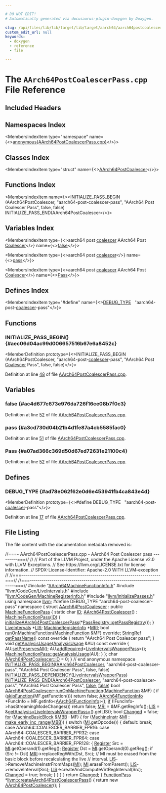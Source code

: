 ```yaml
---

# DO NOT EDIT!
# Automatically generated via docusaurus-plugin-doxygen by Doxygen.

slug: /api/files/lib/lib/target/lib/target/aarch64/aarch64postcoalescerpass-cpp
custom_edit_url: null
keywords:
  - doxygen
  - reference
  - file

---
```





# The `AArch64PostCoalescerPass.cpp` File Reference

<DoxygenPage pluginConfig={pluginConfig}>



## Included Headers

<IncludesList>
<IncludesListItem
  filePath="AArch64MachineFunctionInfo.h"
  permalink="/docs/api/files/lib/lib/target/lib/target/aarch64/aarch64machinefunctioninfo-h"
  isLocal="true" />
<IncludesListItem
  filePath="llvm/CodeGen/LiveIntervals.h"
  permalink="/docs/api/files/include/include/llvm/include/llvm/codegen/liveintervals-h"
  isLocal="true" />
<IncludesListItem
  filePath="llvm/CodeGen/MachineRegisterInfo.h"
  permalink="/docs/api/files/include/include/llvm/include/llvm/codegen/machineregisterinfo-h"
  isLocal="true" />
<IncludesListItem
  filePath="llvm/InitializePasses.h"
  permalink="/docs/api/files/include/include/llvm/initializepasses-h"
  isLocal="true" />
</IncludesList>

## Namespaces Index

<MembersIndex>

<MembersIndexItem
  type="namespace"
  name={<><a href="/docs/api/namespaces/anonymous-aarch64postcoalescerpass-cpp-">anonymous&#123;AArch64PostCoalescerPass.cpp&#125;</a></>}>
</MembersIndexItem>

</MembersIndex>

## Classes Index

<MembersIndex>

<MembersIndexItem
  type="struct"
  name={<><a href="/docs/api/structs/anonymous-namespace-aarch64postcoalescerpass-cpp-/aarch64postcoalescer">AArch64PostCoalescer</a></>}>
</MembersIndexItem>

</MembersIndex>

## Functions Index

<MembersIndex>

<MembersIndexItem
  name={<><a href="#aec06d04ac99d006657516b67e6a8452c">INITIALIZE&#95;PASS&#95;BEGIN</a> (AArch64PostCoalescer, &quot;aarch64-post-coalescer-pass&quot;, &quot;AArch64 Post Coalescer Pass&quot;, false, false) INITIALIZE&#95;PASS&#95;END(AArch64PostCoalescer</>}>
</MembersIndexItem>

</MembersIndex>

## Variables Index

<MembersIndex>

<MembersIndexItem
  type={<>aarch64 post <a href="/docs/api/files/lib/lib/codegen/registercoalescer-cpp/#a431319a3132451944eb1d97c9514e476">coalescer</a> AArch64 Post <a href="/docs/api/files/lib/lib/codegen/registercoalescer-cpp/#a389c1946f85ea45762fef471b4c995f6">Coalescer</a></>}
  name={<><a href="#ac4d677c673e976da726f16ce08b7f0c3">false</a></>}>
</MembersIndexItem>

<MembersIndexItem
  type={<>aarch64 post <a href="/docs/api/files/lib/lib/codegen/registercoalescer-cpp/#a431319a3132451944eb1d97c9514e476">coalescer</a></>}
  name={<><a href="#a3cd730d04b21b4d1fe87a4cb5585fac0">pass</a></>}>
</MembersIndexItem>

<MembersIndexItem
  type={<>aarch64 post <a href="/docs/api/files/lib/lib/codegen/registercoalescer-cpp/#a431319a3132451944eb1d97c9514e476">coalescer</a> AArch64 Post <a href="/docs/api/files/lib/lib/codegen/registercoalescer-cpp/#a389c1946f85ea45762fef471b4c995f6">Coalescer</a></>}
  name={<><a href="#a07ad366c369d50d67ed72631e21100c4">Pass</a></>}>
</MembersIndexItem>

</MembersIndex>

## Defines Index

<MembersIndex>

<MembersIndexItem
  type="#define"
  name={<><a href="#ad78e062f62e0d6e453941fb4ca843e4d">DEBUG&#95;TYPE</a>&nbsp;&nbsp;&nbsp;&quot;aarch64-post-<a href="/docs/api/files/lib/lib/codegen/registercoalescer-cpp/#a431319a3132451944eb1d97c9514e476">coalescer</a>-pass&quot;</>}>
</MembersIndexItem>

</MembersIndex>


<SectionDefinition>

## Functions

### INITIALIZE&#95;PASS&#95;BEGIN() {#aec06d04ac99d006657516b67e6a8452c}

<MemberDefinition
  prototype={<>INITIALIZE&#95;PASS&#95;BEGIN (AArch64PostCoalescer, &quot;aarch64-post-<a href="/docs/api/files/lib/lib/codegen/registercoalescer-cpp/#a431319a3132451944eb1d97c9514e476">coalescer</a>-pass&quot;, &quot;AArch64 Post <a href="/docs/api/files/lib/lib/codegen/registercoalescer-cpp/#a389c1946f85ea45762fef471b4c995f6">Coalescer</a> Pass&quot;, false, false)</>}>

Definition at line <a href="#l00048">48</a> of file <a href="/docs/api/files/lib/lib/target/lib/target/aarch64/aarch64postcoalescerpass-cpp">AArch64PostCoalescerPass.cpp</a>.
</MemberDefinition>

</SectionDefinition>

<SectionDefinition>

## Variables

### false {#ac4d677c673e976da726f16ce08b7f0c3}

<MemberDefinition
  prototype="aarch64 post coalescer AArch64 Post Coalescer false">

Definition at line <a href="#l00052">52</a> of file <a href="/docs/api/files/lib/lib/target/lib/target/aarch64/aarch64postcoalescerpass-cpp">AArch64PostCoalescerPass.cpp</a>.
</MemberDefinition>

### pass {#a3cd730d04b21b4d1fe87a4cb5585fac0}

<MemberDefinition
  prototype="aarch64 post coalescer pass">

Definition at line <a href="#l00051">51</a> of file <a href="/docs/api/files/lib/lib/target/lib/target/aarch64/aarch64postcoalescerpass-cpp">AArch64PostCoalescerPass.cpp</a>.
</MemberDefinition>

### Pass {#a07ad366c369d50d67ed72631e21100c4}

<MemberDefinition
  prototype="aarch64 post coalescer AArch64 Post Coalescer Pass">

Definition at line <a href="#l00052">52</a> of file <a href="/docs/api/files/lib/lib/target/lib/target/aarch64/aarch64postcoalescerpass-cpp">AArch64PostCoalescerPass.cpp</a>.
</MemberDefinition>

</SectionDefinition>

<SectionDefinition>

## Defines

### DEBUG&#95;TYPE {#ad78e062f62e0d6e453941fb4ca843e4d}

<MemberDefinition
  prototype={<>#define DEBUG&#95;TYPE&nbsp;&nbsp;&nbsp;&quot;aarch64-post-<a href="/docs/api/files/lib/lib/codegen/registercoalescer-cpp/#a431319a3132451944eb1d97c9514e476">coalescer</a>-pass&quot;</>}>

Definition at line <a href="#l00017">17</a> of file <a href="/docs/api/files/lib/lib/target/lib/target/aarch64/aarch64postcoalescerpass-cpp">AArch64PostCoalescerPass.cpp</a>.
</MemberDefinition>

</SectionDefinition>

## File Listing

The file content with the documentation metadata removed is:

<ProgramListing>

<Link id="l00001" /><CodeLine lineNumber="1"><span class="doxyHighlightComment">//===- AArch64PostCoalescerPass.cpp - AArch64 Post Coalescer pass ---------===//</span></CodeLine>
<Link id="l00002" /><CodeLine lineNumber="2"><span class="doxyHighlightComment">//</span></CodeLine>
<Link id="l00003" /><CodeLine lineNumber="3"><span class="doxyHighlightComment">// Part of the LLVM Project, under the Apache License v2.0 with LLVM Exceptions.</span></CodeLine>
<Link id="l00004" /><CodeLine lineNumber="4"><span class="doxyHighlightComment">// See https://llvm.org/LICENSE.txt for license information.</span></CodeLine>
<Link id="l00005" /><CodeLine lineNumber="5"><span class="doxyHighlightComment">// SPDX-License-Identifier: Apache-2.0 WITH LLVM-exception</span></CodeLine>
<Link id="l00006" /><CodeLine lineNumber="6"><span class="doxyHighlightComment">//</span></CodeLine>
<Link id="l00007" /><CodeLine lineNumber="7"><span class="doxyHighlightComment">//===----------------------------------------------------------------------===//</span></CodeLine>
<Link id="l00008" /><CodeLine lineNumber="8"><span class="doxyHighlightComment">//===----------------------------------------------------------------------===//</span></CodeLine>
<Link id="l00009" /><CodeLine lineNumber="9"></CodeLine>
<Link id="l00010" /><CodeLine lineNumber="10"><span class="doxyHighlightPreprocessor">#include &quot;<a href="/docs/api/files/lib/lib/target/lib/target/aarch64/aarch64machinefunctioninfo-h">AArch64MachineFunctionInfo.h</a>&quot;</span></CodeLine>
<Link id="l00011" /><CodeLine lineNumber="11"><span class="doxyHighlightPreprocessor">#include &quot;<a href="/docs/api/files/include/include/llvm/include/llvm/codegen/liveintervals-h">llvm/CodeGen/LiveIntervals.h</a>&quot;</span></CodeLine>
<Link id="l00012" /><CodeLine lineNumber="12"><span class="doxyHighlightPreprocessor">#include &quot;<a href="/docs/api/files/include/include/llvm/include/llvm/codegen/machineregisterinfo-h">llvm/CodeGen/MachineRegisterInfo.h</a>&quot;</span></CodeLine>
<Link id="l00013" /><CodeLine lineNumber="13"><span class="doxyHighlightPreprocessor">#include &quot;<a href="/docs/api/files/include/include/llvm/initializepasses-h">llvm/InitializePasses.h</a>&quot;</span></CodeLine>
<Link id="l00014" /><CodeLine lineNumber="14"></CodeLine>
<Link id="l00015" /><CodeLine lineNumber="15"><span class="doxyHighlightKeyword">using namespace </span><span class="doxyHighlight"><a href="/docs/api/namespaces/llvm">llvm</a>;</span></CodeLine>
<Link id="l00016" /><CodeLine lineNumber="16"></CodeLine>
<Link id="l00017" /><CodeLine lineNumber="17" lineLink="#ad78e062f62e0d6e453941fb4ca843e4d"><span class="doxyHighlightPreprocessor">#define DEBUG&#95;TYPE &quot;aarch64-post-coalescer-pass&quot;</span></CodeLine>
<Link id="l00018" /><CodeLine lineNumber="18"></CodeLine>
<Link id="l00019" /><CodeLine lineNumber="19" lineLink="/docs/api/namespaces/anonymous-aarch64postcoalescerpass-cpp-"><span class="doxyHighlightKeyword">namespace </span><span class="doxyHighlight">&#123;</span></CodeLine>
<Link id="l00020" /><CodeLine lineNumber="20"></CodeLine>
<Link id="l00021" /><CodeLine lineNumber="21" lineLink="/docs/api/structs/anonymous-namespace-aarch64postcoalescerpass-cpp-/aarch64postcoalescer"><span class="doxyHighlightKeyword">struct </span><span class="doxyHighlight"><a href="/docs/api/structs/anonymous-namespace-aarch64postcoalescerpass-cpp-/aarch64postcoalescer/#a6ec94d1cad16972fe68cc95cb356651e">AArch64PostCoalescer</a> : </span><span class="doxyHighlightKeyword">public</span><span class="doxyHighlight"> <a href="/docs/api/classes/llvm/machinefunctionpass/#a29c81d2386f4a727c6d33413807530c8">MachineFunctionPass</a> &#123;</span></CodeLine>
<Link id="l00022" /><CodeLine lineNumber="22" lineLink="/docs/api/structs/anonymous-namespace-aarch64postcoalescerpass-cpp-/aarch64postcoalescer/#aa658d368097aa7eccd53d0d944e1908f"><span class="doxyHighlight">  </span><span class="doxyHighlightKeyword">static</span><span class="doxyHighlight"> </span><span class="doxyHighlightKeywordType">char</span><span class="doxyHighlight"> <a href="/docs/api/structs/anonymous-namespace-aarch64postcoalescerpass-cpp-/aarch64postcoalescer/#aa658d368097aa7eccd53d0d944e1908f">ID</a>;</span></CodeLine>
<Link id="l00023" /><CodeLine lineNumber="23"></CodeLine>
<Link id="l00024" /><CodeLine lineNumber="24" lineLink="/docs/api/structs/anonymous-namespace-aarch64postcoalescerpass-cpp-/aarch64postcoalescer/#a6ec94d1cad16972fe68cc95cb356651e"><span class="doxyHighlight">  <a href="/docs/api/structs/anonymous-namespace-aarch64postcoalescerpass-cpp-/aarch64postcoalescer/#a6ec94d1cad16972fe68cc95cb356651e">AArch64PostCoalescer</a>() : <a href="/docs/api/classes/llvm/machinefunctionpass/#a29c81d2386f4a727c6d33413807530c8">MachineFunctionPass</a>(<a href="/docs/api/structs/anonymous-namespace-aarch64postcoalescerpass-cpp-/aarch64postcoalescer/#aa658d368097aa7eccd53d0d944e1908f">ID</a>) &#123;</span></CodeLine>
<Link id="l00025" /><CodeLine lineNumber="25"><span class="doxyHighlight">    <a href="/docs/api/namespaces/llvm/#a21373a7e533dc8c0a4bcb10ca319235b">initializeAArch64PostCoalescerPass</a>(&#42;<a href="/docs/api/classes/llvm/passregistry/#a05a729900b76c89e808c6c3094921b2f">PassRegistry::getPassRegistry</a>());</span></CodeLine>
<Link id="l00026" /><CodeLine lineNumber="26"><span class="doxyHighlight">  &#125;</span></CodeLine>
<Link id="l00027" /><CodeLine lineNumber="27"></CodeLine>
<Link id="l00028" /><CodeLine lineNumber="28" lineLink="/docs/api/structs/anonymous-namespace-aarch64postcoalescerpass-cpp-/aarch64postcoalescer/#a2d2bf8187483e6fe294edec89a1daa8f"><span class="doxyHighlight">  <a href="/docs/api/classes/llvm/liveintervals">LiveIntervals</a> &#42;<a href="/docs/api/structs/anonymous-namespace-aarch64postcoalescerpass-cpp-/aarch64postcoalescer/#a2d2bf8187483e6fe294edec89a1daa8f">LIS</a>;</span></CodeLine>
<Link id="l00029" /><CodeLine lineNumber="29" lineLink="/docs/api/structs/anonymous-namespace-aarch64postcoalescerpass-cpp-/aarch64postcoalescer/#a6bd2ca1eae1fe49c2b38bf8eeb3cf069"><span class="doxyHighlight">  <a href="/docs/api/classes/llvm/machineregisterinfo">MachineRegisterInfo</a> &#42;<a href="/docs/api/structs/anonymous-namespace-aarch64postcoalescerpass-cpp-/aarch64postcoalescer/#a6bd2ca1eae1fe49c2b38bf8eeb3cf069">MRI</a>;</span></CodeLine>
<Link id="l00030" /><CodeLine lineNumber="30"></CodeLine>
<Link id="l00031" /><CodeLine lineNumber="31"><span class="doxyHighlight">  </span><span class="doxyHighlightKeywordType">bool</span><span class="doxyHighlight"> <a href="/docs/api/structs/anonymous-namespace-aarch64postcoalescerpass-cpp-/aarch64postcoalescer/#af7c68f72faddb47f4a574fbd77f55806">runOnMachineFunction</a>(<a href="/docs/api/classes/llvm/machinefunction">MachineFunction</a> &amp;MF) </span><span class="doxyHighlightKeyword">override</span><span class="doxyHighlight">;</span></CodeLine>
<Link id="l00032" /><CodeLine lineNumber="32"></CodeLine>
<Link id="l00033" /><CodeLine lineNumber="33" lineLink="/docs/api/structs/anonymous-namespace-aarch64postcoalescerpass-cpp-/aarch64postcoalescer/#a28aa75d3eb0165aed478b50ab4bd2003"><span class="doxyHighlight">  <a href="/docs/api/classes/llvm/stringref">StringRef</a> <a href="/docs/api/structs/anonymous-namespace-aarch64postcoalescerpass-cpp-/aarch64postcoalescer/#a28aa75d3eb0165aed478b50ab4bd2003">getPassName</a>()</span><span class="doxyHighlightKeyword"> const override </span><span class="doxyHighlight">&#123;</span></CodeLine>
<Link id="l00034" /><CodeLine lineNumber="34"><span class="doxyHighlight">    </span><span class="doxyHighlightKeywordFlow">return</span><span class="doxyHighlight"> </span><span class="doxyHighlightStringLiteral">&quot;AArch64 Post Coalescer pass&quot;</span><span class="doxyHighlight">;</span></CodeLine>
<Link id="l00035" /><CodeLine lineNumber="35"><span class="doxyHighlight">  &#125;</span></CodeLine>
<Link id="l00036" /><CodeLine lineNumber="36"></CodeLine>
<Link id="l00037" /><CodeLine lineNumber="37" lineLink="/docs/api/structs/anonymous-namespace-aarch64postcoalescerpass-cpp-/aarch64postcoalescer/#a5541f5ee801d6b8854f5f78264334b58"><span class="doxyHighlight">  </span><span class="doxyHighlightKeywordType">void</span><span class="doxyHighlight"> <a href="/docs/api/structs/anonymous-namespace-aarch64postcoalescerpass-cpp-/aarch64postcoalescer/#a5541f5ee801d6b8854f5f78264334b58">getAnalysisUsage</a>(<a href="/docs/api/classes/llvm/analysisusage">AnalysisUsage</a> &amp;AU)</span><span class="doxyHighlightKeyword"> const override </span><span class="doxyHighlight">&#123;</span></CodeLine>
<Link id="l00038" /><CodeLine lineNumber="38"><span class="doxyHighlight">    AU.<a href="/docs/api/classes/llvm/analysisusage/#af22b06a6a4f9df80454071685a0d6a02">setPreservesAll</a>();</span></CodeLine>
<Link id="l00039" /><CodeLine lineNumber="39"><span class="doxyHighlight">    AU.<a href="/docs/api/classes/llvm/analysisusage/#ae0adcccca08fb686c9ce00f9397b660c">addRequired</a>&lt;<a href="/docs/api/classes/llvm/liveintervalswrapperpass">LiveIntervalsWrapperPass</a>&gt;();</span></CodeLine>
<Link id="l00040" /><CodeLine lineNumber="40"><span class="doxyHighlight">    <a href="/docs/api/classes/llvm/machinefunctionpass/#a864fd57b4304ef933b3281d0ef85a88e">MachineFunctionPass::getAnalysisUsage</a>(AU);</span></CodeLine>
<Link id="l00041" /><CodeLine lineNumber="41"><span class="doxyHighlight">  &#125;</span></CodeLine>
<Link id="l00042" /><CodeLine lineNumber="42"><span class="doxyHighlight">&#125;;</span></CodeLine>
<Link id="l00043" /><CodeLine lineNumber="43"></CodeLine>
<Link id="l00044" /><CodeLine lineNumber="44"><span class="doxyHighlightKeywordType">char</span><span class="doxyHighlight"> <a href="/docs/api/structs/anonymous-namespace-aarch64postcoalescerpass-cpp-/aarch64postcoalescer/#aa658d368097aa7eccd53d0d944e1908f">AArch64PostCoalescer::ID</a> = 0;</span></CodeLine>
<Link id="l00045" /><CodeLine lineNumber="45"></CodeLine>
<Link id="l00046" /><CodeLine lineNumber="46"><span class="doxyHighlight">&#125; </span><span class="doxyHighlightComment">// end anonymous namespace</span></CodeLine>
<Link id="l00047" /><CodeLine lineNumber="47"></CodeLine>
<Link id="l00048" /><CodeLine lineNumber="48" lineLink="#aec06d04ac99d006657516b67e6a8452c"><span class="doxyHighlight"><a href="/docs/api/files/include/include/llvm/passsupport-h/#aaa970fc931c1c63037a8182e028d04b1">INITIALIZE&#95;PASS&#95;BEGIN</a>(<a href="/docs/api/structs/anonymous-namespace-aarch64postcoalescerpass-cpp-/aarch64postcoalescer/#a6ec94d1cad16972fe68cc95cb356651e">AArch64PostCoalescer</a>, </span><span class="doxyHighlightStringLiteral">&quot;aarch64-post-coalescer-pass&quot;</span><span class="doxyHighlight">,</span></CodeLine>
<Link id="l00049" /><CodeLine lineNumber="49"><span class="doxyHighlight">                      </span><span class="doxyHighlightStringLiteral">&quot;AArch64 Post Coalescer Pass&quot;</span><span class="doxyHighlight">, </span><span class="doxyHighlightKeyword">false</span><span class="doxyHighlight">, </span><span class="doxyHighlightKeyword">false</span><span class="doxyHighlight">)</span></CodeLine>
<Link id="l00050" /><CodeLine lineNumber="50"><span class="doxyHighlight"><a href="/docs/api/files/include/include/llvm/passsupport-h/#a14724f1ccf528e73bb29bc9230737967">INITIALIZE&#95;PASS&#95;DEPENDENCY</a>(<a href="/docs/api/classes/llvm/liveintervalswrapperpass">LiveIntervalsWrapperPass</a>)</span></CodeLine>
<Link id="l00051" /><CodeLine lineNumber="51" lineLink="#a3cd730d04b21b4d1fe87a4cb5585fac0"><span class="doxyHighlight"><a href="/docs/api/files/include/include/llvm/passsupport-h/#a74ce8276b89067e806f67c45a6d92575">INITIALIZE&#95;PASS&#95;END</a>(<a href="/docs/api/structs/anonymous-namespace-aarch64postcoalescerpass-cpp-/aarch64postcoalescer/#a6ec94d1cad16972fe68cc95cb356651e">AArch64PostCoalescer</a>, </span><span class="doxyHighlightStringLiteral">&quot;aarch64-post-coalescer-pass&quot;</span><span class="doxyHighlight">,</span></CodeLine>
<Link id="l00052" /><CodeLine lineNumber="52" lineLink="#ac4d677c673e976da726f16ce08b7f0c3"><span class="doxyHighlight">                    </span><span class="doxyHighlightStringLiteral">&quot;AArch64 Post Coalescer Pass&quot;</span><span class="doxyHighlight">, <a href="/docs/api/namespaces/false">false</a>, <a href="/docs/api/namespaces/false">false</a>)</span></CodeLine>
<Link id="l00053" /><CodeLine lineNumber="53"></CodeLine>
<Link id="l00054" /><CodeLine lineNumber="54" lineLink="/docs/api/structs/anonymous-namespace-aarch64postcoalescerpass-cpp-/aarch64postcoalescer/#af7c68f72faddb47f4a574fbd77f55806"><span class="doxyHighlightKeywordType">bool</span><span class="doxyHighlight"> <a href="/docs/api/structs/anonymous-namespace-aarch64postcoalescerpass-cpp-/aarch64postcoalescer/#a6ec94d1cad16972fe68cc95cb356651e">AArch64PostCoalescer</a>::<a href="/docs/api/structs/anonymous-namespace-aarch64postcoalescerpass-cpp-/aarch64postcoalescer/#af7c68f72faddb47f4a574fbd77f55806">runOnMachineFunction</a>(<a href="/docs/api/classes/llvm/machinefunction">MachineFunction</a> &amp;MF) &#123;</span></CodeLine>
<Link id="l00055" /><CodeLine lineNumber="55"><span class="doxyHighlight">  </span><span class="doxyHighlightKeywordFlow">if</span><span class="doxyHighlight"> (<a href="/docs/api/classes/llvm/functionpass/#af9f5f511d75e16f09a5520cb9444cfa8">skipFunction</a>(MF.getFunction()))</span></CodeLine>
<Link id="l00056" /><CodeLine lineNumber="56"><span class="doxyHighlight">    </span><span class="doxyHighlightKeywordFlow">return</span><span class="doxyHighlight"> </span><span class="doxyHighlightKeyword">false</span><span class="doxyHighlight">;</span></CodeLine>
<Link id="l00057" /><CodeLine lineNumber="57"></CodeLine>
<Link id="l00058" /><CodeLine lineNumber="58"><span class="doxyHighlight">  <a href="/docs/api/classes/llvm/aarch64functioninfo">AArch64FunctionInfo</a> &#42;FuncInfo = MF.getInfo&lt;<a href="/docs/api/classes/llvm/aarch64functioninfo">AArch64FunctionInfo</a>&gt;();</span></CodeLine>
<Link id="l00059" /><CodeLine lineNumber="59"><span class="doxyHighlight">  <a href="/docs/api/files/lib/lib/passes/passbuilderbindings-cpp/#acdfbcf188e2d4a80837e89de2ccdffab">if</a> (!FuncInfo-&gt;hasStreamingModeChanges())</span></CodeLine>
<Link id="l00060" /><CodeLine lineNumber="60"><span class="doxyHighlight">    </span><span class="doxyHighlightKeywordFlow">return</span><span class="doxyHighlight"> </span><span class="doxyHighlightKeyword">false</span><span class="doxyHighlight">;</span></CodeLine>
<Link id="l00061" /><CodeLine lineNumber="61"></CodeLine>
<Link id="l00062" /><CodeLine lineNumber="62"><span class="doxyHighlight">  <a href="/docs/api/structs/anonymous-namespace-aarch64postcoalescerpass-cpp-/aarch64postcoalescer/#a6bd2ca1eae1fe49c2b38bf8eeb3cf069">MRI</a> = &amp;MF.getRegInfo();</span></CodeLine>
<Link id="l00063" /><CodeLine lineNumber="63"><span class="doxyHighlight">  <a href="/docs/api/structs/anonymous-namespace-aarch64postcoalescerpass-cpp-/aarch64postcoalescer/#a2d2bf8187483e6fe294edec89a1daa8f">LIS</a> = &amp;<a href="/docs/api/classes/llvm/pass/#a4863e5e463fb79955269fbf7fbf52b80">getAnalysis&lt;LiveIntervalsWrapperPass&gt;</a>().getLIS();</span></CodeLine>
<Link id="l00064" /><CodeLine lineNumber="64"><span class="doxyHighlight">  </span><span class="doxyHighlightKeywordType">bool</span><span class="doxyHighlight"> <a href="/docs/api/groups/arcopt/#gaa57b1a4e6a1c79233913139635169cf1">Changed</a> = </span><span class="doxyHighlightKeyword">false</span><span class="doxyHighlight">;</span></CodeLine>
<Link id="l00065" /><CodeLine lineNumber="65"></CodeLine>
<Link id="l00066" /><CodeLine lineNumber="66"><span class="doxyHighlight">  <a href="/docs/api/files/lib/lib/target/lib/target/aarch64/aarch64expandpseudoinsts-cpp/#a4cfc8b177e8521a4b496ae2edff6244f">for</a> (<a href="/docs/api/classes/llvm/machinebasicblock">MachineBasicBlock</a> &amp;<a href="/docs/api/files/lib/lib/target/lib/target/arm/armslshardening-cpp/#a5958512eae2979bd2eb383977996a600">MBB</a> : MF) &#123;</span></CodeLine>
<Link id="l00067" /><CodeLine lineNumber="67"><span class="doxyHighlight">    </span><span class="doxyHighlightKeywordFlow">for</span><span class="doxyHighlight"> (<a href="/docs/api/classes/llvm/machineinstr">MachineInstr</a> &amp;<a href="/docs/api/files/lib/lib/codegen/lib/codegen/globalisel/irtranslator-cpp/#abe44dfdea65b4f7e11e0a608ab708b76">MI</a> : <a href="/docs/api/namespaces/llvm/#a3d2cdc4a0db233678e7141c9d6ea3419">make&#95;early&#95;inc&#95;range</a>(<a href="/docs/api/files/lib/lib/target/lib/target/arm/armslshardening-cpp/#a5958512eae2979bd2eb383977996a600">MBB</a>)) &#123;</span></CodeLine>
<Link id="l00068" /><CodeLine lineNumber="68"><span class="doxyHighlight">      </span><span class="doxyHighlightKeywordFlow">switch</span><span class="doxyHighlight"> (<a href="/docs/api/files/lib/lib/codegen/lib/codegen/globalisel/irtranslator-cpp/#abe44dfdea65b4f7e11e0a608ab708b76">MI</a>.getOpcode()) &#123;</span></CodeLine>
<Link id="l00069" /><CodeLine lineNumber="69"><span class="doxyHighlight">      </span><span class="doxyHighlightKeywordFlow">default</span><span class="doxyHighlight">:</span></CodeLine>
<Link id="l00070" /><CodeLine lineNumber="70"><span class="doxyHighlight">        </span><span class="doxyHighlightKeywordFlow">break</span><span class="doxyHighlight">;</span></CodeLine>
<Link id="l00071" /><CodeLine lineNumber="71"><span class="doxyHighlight">      </span><span class="doxyHighlightKeywordFlow">case</span><span class="doxyHighlight"> AArch64::COALESCER&#95;BARRIER&#95;FPR16:</span></CodeLine>
<Link id="l00072" /><CodeLine lineNumber="72"><span class="doxyHighlight">      </span><span class="doxyHighlightKeywordFlow">case</span><span class="doxyHighlight"> AArch64::COALESCER&#95;BARRIER&#95;FPR32:</span></CodeLine>
<Link id="l00073" /><CodeLine lineNumber="73"><span class="doxyHighlight">      </span><span class="doxyHighlightKeywordFlow">case</span><span class="doxyHighlight"> AArch64::COALESCER&#95;BARRIER&#95;FPR64:</span></CodeLine>
<Link id="l00074" /><CodeLine lineNumber="74"><span class="doxyHighlight">      </span><span class="doxyHighlightKeywordFlow">case</span><span class="doxyHighlight"> AArch64::COALESCER&#95;BARRIER&#95;FPR128: &#123;</span></CodeLine>
<Link id="l00075" /><CodeLine lineNumber="75"><span class="doxyHighlight">        <a href="/docs/api/classes/llvm/register">Register</a> Src = <a href="/docs/api/files/lib/lib/codegen/lib/codegen/globalisel/irtranslator-cpp/#abe44dfdea65b4f7e11e0a608ab708b76">MI</a>.getOperand(1).getReg();</span></CodeLine>
<Link id="l00076" /><CodeLine lineNumber="76"><span class="doxyHighlight">        <a href="/docs/api/classes/llvm/register">Register</a> Dst = <a href="/docs/api/files/lib/lib/codegen/lib/codegen/globalisel/irtranslator-cpp/#abe44dfdea65b4f7e11e0a608ab708b76">MI</a>.getOperand(0).getReg();</span></CodeLine>
<Link id="l00077" /><CodeLine lineNumber="77"><span class="doxyHighlight">        </span><span class="doxyHighlightKeywordFlow">if</span><span class="doxyHighlight"> (Src != Dst)</span></CodeLine>
<Link id="l00078" /><CodeLine lineNumber="78"><span class="doxyHighlight">          <a href="/docs/api/structs/anonymous-namespace-aarch64postcoalescerpass-cpp-/aarch64postcoalescer/#a6bd2ca1eae1fe49c2b38bf8eeb3cf069">MRI</a>-&gt;replaceRegWith(Dst, Src);</span></CodeLine>
<Link id="l00079" /><CodeLine lineNumber="79"></CodeLine>
<Link id="l00080" /><CodeLine lineNumber="80"><span class="doxyHighlight">        </span><span class="doxyHighlightComment">// MI must be erased from the basic block before recalculating the live</span></CodeLine>
<Link id="l00081" /><CodeLine lineNumber="81"><span class="doxyHighlight">        </span><span class="doxyHighlightComment">// interval.</span></CodeLine>
<Link id="l00082" /><CodeLine lineNumber="82"><span class="doxyHighlight">        <a href="/docs/api/structs/anonymous-namespace-aarch64postcoalescerpass-cpp-/aarch64postcoalescer/#a2d2bf8187483e6fe294edec89a1daa8f">LIS</a>-&gt;RemoveMachineInstrFromMaps(<a href="/docs/api/files/lib/lib/codegen/lib/codegen/globalisel/irtranslator-cpp/#abe44dfdea65b4f7e11e0a608ab708b76">MI</a>);</span></CodeLine>
<Link id="l00083" /><CodeLine lineNumber="83"><span class="doxyHighlight">        <a href="/docs/api/files/lib/lib/codegen/lib/codegen/globalisel/irtranslator-cpp/#abe44dfdea65b4f7e11e0a608ab708b76">MI</a>.eraseFromParent();</span></CodeLine>
<Link id="l00084" /><CodeLine lineNumber="84"></CodeLine>
<Link id="l00085" /><CodeLine lineNumber="85"><span class="doxyHighlight">        <a href="/docs/api/structs/anonymous-namespace-aarch64postcoalescerpass-cpp-/aarch64postcoalescer/#a2d2bf8187483e6fe294edec89a1daa8f">LIS</a>-&gt;removeInterval(Src);</span></CodeLine>
<Link id="l00086" /><CodeLine lineNumber="86"><span class="doxyHighlight">        <a href="/docs/api/structs/anonymous-namespace-aarch64postcoalescerpass-cpp-/aarch64postcoalescer/#a2d2bf8187483e6fe294edec89a1daa8f">LIS</a>-&gt;createAndComputeVirtRegInterval(Src);</span></CodeLine>
<Link id="l00087" /><CodeLine lineNumber="87"></CodeLine>
<Link id="l00088" /><CodeLine lineNumber="88"><span class="doxyHighlight">        <a href="/docs/api/groups/arcopt/#gaa57b1a4e6a1c79233913139635169cf1">Changed</a> = </span><span class="doxyHighlightKeyword">true</span><span class="doxyHighlight">;</span></CodeLine>
<Link id="l00089" /><CodeLine lineNumber="89"><span class="doxyHighlight">        </span><span class="doxyHighlightKeywordFlow">break</span><span class="doxyHighlight">;</span></CodeLine>
<Link id="l00090" /><CodeLine lineNumber="90"><span class="doxyHighlight">      &#125;</span></CodeLine>
<Link id="l00091" /><CodeLine lineNumber="91"><span class="doxyHighlight">      &#125;</span></CodeLine>
<Link id="l00092" /><CodeLine lineNumber="92"><span class="doxyHighlight">    &#125;</span></CodeLine>
<Link id="l00093" /><CodeLine lineNumber="93"><span class="doxyHighlight">  &#125;</span></CodeLine>
<Link id="l00094" /><CodeLine lineNumber="94"></CodeLine>
<Link id="l00095" /><CodeLine lineNumber="95"><span class="doxyHighlight">  </span><span class="doxyHighlightKeywordFlow">return</span><span class="doxyHighlight"> <a href="/docs/api/groups/arcopt/#gaa57b1a4e6a1c79233913139635169cf1">Changed</a>;</span></CodeLine>
<Link id="l00096" /><CodeLine lineNumber="96"><span class="doxyHighlight">&#125;</span></CodeLine>
<Link id="l00097" /><CodeLine lineNumber="97"></CodeLine>
<Link id="l00098" /><CodeLine lineNumber="98" lineLink="/docs/api/namespaces/llvm/#a3155f956ec0a110e5a21e3e165fd9008"><span class="doxyHighlight"><a href="/docs/api/classes/llvm/functionpass">FunctionPass</a> &#42;<a href="/docs/api/namespaces/llvm/#a3155f956ec0a110e5a21e3e165fd9008">llvm::createAArch64PostCoalescerPass</a>() &#123;</span></CodeLine>
<Link id="l00099" /><CodeLine lineNumber="99"><span class="doxyHighlight">  </span><span class="doxyHighlightKeywordFlow">return</span><span class="doxyHighlight"> </span><span class="doxyHighlightKeyword">new</span><span class="doxyHighlight"> <a href="/docs/api/structs/anonymous-namespace-aarch64postcoalescerpass-cpp-/aarch64postcoalescer/#a6ec94d1cad16972fe68cc95cb356651e">AArch64PostCoalescer</a>();</span></CodeLine>
<Link id="l00100" /><CodeLine lineNumber="100"><span class="doxyHighlight">&#125;</span></CodeLine>

</ProgramListing>


</DoxygenPage>
